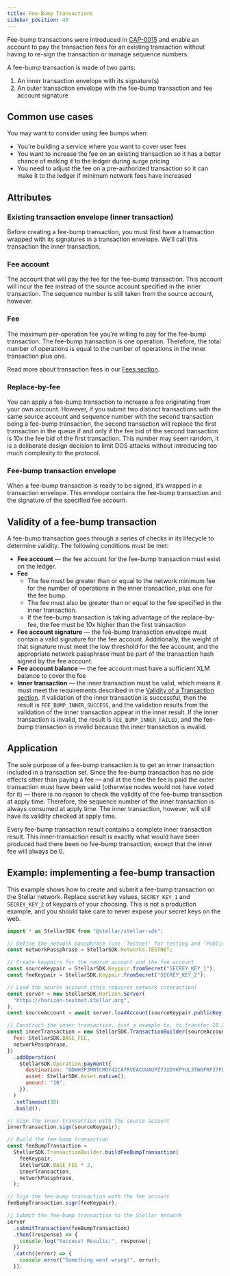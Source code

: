 ```yaml
---
title: Fee-Bump Transactions
sidebar_position: 40
---
```


Fee-bump transactions were introduced in [CAP-0015](https://github.com/stellar/stellar-protocol/blob/master/core/cap-0015.md) and enable an account to pay the transaction fees for an existing transaction without having to re-sign the transaction or manage sequence numbers.

A fee-bump transaction is made of two parts:

1. An inner transaction envelope with its signature(s)
2. An outer transaction envelope with the fee-bump transaction and fee account signature

## Common use cases

You may want to consider using fee bumps when:

- You’re building a service where you want to cover user fees
- You want to increase the fee on an existing transaction so it has a better chance of making it to the ledger during surge pricing
- You need to adjust the fee on a pre-authorized transaction so it can make it to the ledger if minimum network fees have increased

## Attributes

### Existing transaction envelope (inner transaction)

Before creating a fee-bump transaction, you must first have a transaction wrapped with its signatures in a transaction envelope. We’ll call this transaction the inner transaction.

### Fee account

The account that will pay the fee for the fee-bump transaction. This account will incur the fee instead of the source account specified in the inner transaction. The sequence number is still taken from the source account, however.

### Fee

The maximum per-operation fee you’re willing to pay for the fee-bump transaction. The fee-bump transaction is one operation. Therefore, the total number of operations is equal to the number of operations in the inner transaction plus one.

Read more about transaction fees in our [Fees section](../../fundamentals/fees-resource-limits-metering.mdx).

### Replace-by-fee

You can apply a fee-bump transaction to increase a fee originating from your own account. However, if you submit two distinct transactions with the same source account and sequence number with the second transaction being a fee-bump transaction, the second transaction will replace the first transaction in the queue if and only if the fee bid of the second transaction is 10x the fee bid of the first transaction. This number may seem random, it is a deliberate design decision to limit DOS attacks without introducing too much complexity to the protocol.

### Fee-bump transaction envelope

When a fee-bump transaction is ready to be signed, it’s wrapped in a transaction envelope. This envelope contains the fee-bump transaction and the signature of the specified fee account.

## Validity of a fee-bump transaction

A fee-bump transaction goes through a series of checks in its lifecycle to determine validity. The following conditions must be met:

- **Fee account** — the fee account for the fee-bump transaction must exist on the ledger.
- **Fee**
  - The fee must be greater than or equal to the network minimum fee for the number of operations in the inner transaction, plus one for the fee bump.
  - The fee must also be greater than or equal to the fee specified in the inner transaction.
  - If the fee-bump transaction is taking advantage of the replace-by-fee, the fee must be 10x higher than the first transaction
- **Fee account signature** — the fee-bump transaction envelope must contain a valid signature for the fee account. Additionally, the weight of that signature must meet the low threshold for the fee account, and the appropriate network passphrase must be part of the transaction hash signed by the fee account.
- **Fee account balance** — the fee account must have a sufficient XLM balance to cover the fee
- **Inner transaction** — the inner transaction must be valid, which means it must meet the requirements described in the [Validity of a Transaction section](../../fundamentals/transactions/operations-and-transactions.mdx#transaction-and-operation-validity). If validation of the inner transaction is successful, then the result is `FEE_BUMP_INNER_SUCCESS`, and the validation results from the validation of the inner transaction appear in the inner result. If the inner transaction is invalid, the result is `FEE_BUMP_INNER_FAILED`, and the fee-bump transaction is invalid because the inner transaction is invalid.

## Application

The sole purpose of a fee-bump transaction is to get an inner transaction included in a transaction set. Since the fee-bump transaction has no side effects other than paying a fee — and at the time the fee is paid the outer transaction must have been valid (otherwise nodes would not have voted for it) — there is no reason to check the validity of the fee-bump transaction at apply time. Therefore, the sequence number of the inner transaction is always consumed at apply time. The inner transaction, however, will still have its validity checked at apply time.

Every fee-bump transaction result contains a complete inner transaction result. This inner-transaction result is exactly what would have been produced had there been no fee-bump transaction, except that the inner fee will always be 0.

## Example: implementing a fee-bump transaction

This example shows how to create and submit a fee-bump transaction on the Stellar network. Replace secret key values, `SECREY_KEY_1` and `SECREY_KEY_2` of keypairs of your choosing. This is not a production example, and you should take care to never expose your secret keys on the web.

<CodeExample>

```js
import * as StellarSDK from "@stellar/stellar-sdk";

// Define the network passphrase (use 'Testnet' for testing and 'Public Global Stellar Network ; September 2015' for production)
const networkPassphrase = StellarSDK.Networks.TESTNET;

// Create keypairs for the source account and the fee account
const sourceKeypair = StellarSDK.Keypair.fromSecret("SECREY_KEY_1");
const feeKeypair = StellarSDK.Keypair.fromSecret("SECREY_KEY_2");

// Load the source account (this requires network interaction)
const server = new StellarSDK.Horizon.Server(
  "https://horizon-testnet.stellar.org",
);
const sourceAccount = await server.loadAccount(sourceKeypair.publicKey());

// Construct the inner transaction, just a example tx, to transfer 10 XLM to a destination account
const innerTransaction = new StellarSDK.TransactionBuilder(sourceAccount, {
  fee: StellarSDK.BASE_FEE,
  networkPassphrase,
})
  .addOperation(
    StellarSDK.Operation.payment({
      destination: "GDWH3P3MNTCMOY42CA7RVEACUUAUPZ73XDYKPYUL3TWOFRF37FD6OVM6",
      asset: StellarSDK.Asset.native(),
      amount: "10",
    }),
  )
  .setTimeout(30)
  .build();

// Sign the inner transaction with the source account
innerTransaction.sign(sourceKeypair);

// Build the fee-bump transaction
const feeBumpTransaction =
  StellarSDK.TransactionBuilder.buildFeeBumpTransaction(
    feeKeypair,
    StellarSDK.BASE_FEE * 2,
    innerTransaction,
    networkPassphrase,
  );

// Sign the fee-bump transaction with the fee account
feeBumpTransaction.sign(feeKeypair);

// Submit the fee-bump transaction to the Stellar network
server
  .submitTransaction(feeBumpTransaction)
  .then((response) => {
    console.log("Success! Results:", response);
  })
  .catch((error) => {
    console.error("Something went wrong!", error);
  });
```

</CodeExample>

